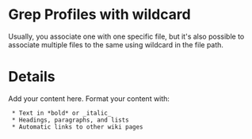 = Grep Profiles with wildcard =

Usually, you associate one {{{Profile}}} with one specific file, but it's also possible to associate multiple files to the same {{{profile}}} using wildcard in the file path.

= Details =

Add your content here.  Format your content with:
  * Text in *bold* or _italic_
  * Headings, paragraphs, and lists
  * Automatic links to other wiki pages